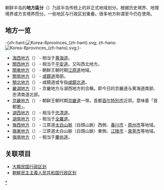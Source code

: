 {{unreferenced|time=2010-07-28T02:33:42+00:00}}
朝鲜半岛的'''地方區分'''（{{lang-ko|지방 구분}}）乃該半岛传统上的非正式地域划分。根据历史境界、地理境界或方言境界而分。一些地区与行政区划重叠。很多地方称谓至今仍在使用。

== 地方一览 ==
-{zh-hant:[[File:Korea-8provinces_(zh-hant).svg|thumb]]; zh-hans:[[File:Korea-8provinces_(zh-hans).svg|thumb]];}-
* [[海西地方|海西地方]]（{{lang|ko|해서 지방}}） - 相当于[[黄海道|黄海道]]。
* [[平安道|關西地方]]（{{lang|ko|관서 지방}}） - 相当于[[平安道|平安道]]。又叫西北地方。
* [[關東地方|關東地方]]（{{lang|ko|관동 지방}}） - 朝鲜王朝时期[[江原道_(朝鮮八道)|江原道]]地域。
* [[關南地方|關南地方]]（{{lang|ko|관남 지방}}） - [[咸鏡道|咸鏡道]]南部。
* [[關北地方|關北地方]]（{{lang|ko|관북 지방}}） - 咸鏡道或专指[[咸鏡北道|咸鏡北道]]。
* [[畿湖地方|畿湖地方]]（{{lang|ko|기호 지방}}） - 京畿地方与湖西地方的合稱，即今日的京畿道与黄海道南部、忠清南道北部。
* [[京畿地方|京畿地方]]（{{lang|ko|경기 지방}}） - 朝鲜王朝时期[[京畿道|京畿道]]一带。首都[[首尔特別市|首尔特別市]]近郊。意味着「首都圏」。
* [[湖西地方|湖西地方]]（{{lang|ko|호서 지방}}） - 相当于[[忠清道|忠清道]]。
* [[湖南地方|湖南地方]]（{{lang|ko|호남 지방}}） - 相当于[[全羅道|全羅道]]。
* [[嶺西地方|嶺西地方]]（{{lang|ko|영서 지방}}） - 江原道[[太白山脈|太白山脈]]（白頭山脈）西側、[[春川市|春川市]]・[[原州市|原州市]]等地域。
* [[嶺東地方|嶺東地方]]（{{lang|ko|영동 지방}}） - 江原道太白山脈（白頭山脈）東側、[[江陵市|江陵市]]・[[束草市|束草市]]等地域。
* [[嶺南地方|嶺南地方]]（{{lang|ko|영남 지방}}） - 相当于[[慶尚道|慶尚道]]。

== 关联项目 ==
* [[大韓民国行政区划|大韓民国行政区划]]
* [[朝鮮民主主義人民共和国行政区划|朝鮮民主主義人民共和国行政区划]]

{{Korea-stub}}
{{朝鲜半岛地方区分}}
[[Category:朝鮮半島地區|*]]